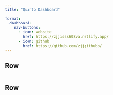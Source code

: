 ```yaml
---
title: "Quarto Dashboard"

format:
  dashboard:
    nav-buttons:
      - icon: website
        href: https://zjjisss608va.netlify.app/
      - icon: github
        href: https://github.com/zjjgithubb/
---
```


## Row {height=70%}

```r
```

## Row {height=30%}

```r
```

```r
```